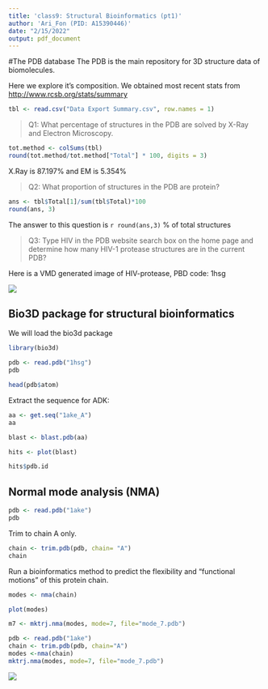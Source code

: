 ```yaml
---
title: 'class9: Structural Bioinformatics (pt1)'
author: 'Ari_Fon (PID: A15390446)'
date: "2/15/2022"
output: pdf_document
---
```


#The PDB database The PDB is the main repository for 3D structure data of biomolecules.

Here we explore it's composition. We obtained most recent stats from <http://www.rcsb.org/stats/summary>

```r
tbl <- read.csv("Data Export Summary.csv", row.names = 1)

```

> Q1: What percentage of structures in the PDB are solved by X-Ray and Electron Microscopy.

```r
tot.method <- colSums(tbl)
round(tot.method/tot.method["Total"] * 100, digits = 3)

```

X.Ray is 87.197% and EM is 5.354%

> Q2: What proportion of structures in the PDB are protein?

```r
ans <- tbl$Total[1]/sum(tbl$Total)*100
round(ans, 3)
```

The answer to this question is `r round(ans,3)` % of total structures

> Q3: Type HIV in the PDB website search box on the home page and determine how many HIV-1 protease structures are in the current PDB?

Here is a VMD generated image of HIV-protease, PBD code: 1hsg

![](hiv_image.png)

## Bio3D package for structural bioinformatics

We will load the bio3d package


```r
library(bio3d)

pdb <- read.pdb("1hsg")
pdb
```

```r
head(pdb$atom)
```


Extract the sequence for ADK:
```r
aa <- get.seq("1ake_A")
aa
```


```r
blast <- blast.pdb(aa)
```

```r
hits <- plot(blast)
```

```r
hits$pdb.id
```

## Normal mode analysis (NMA)

```r
pdb <- read.pdb("1ake")
pdb
```

Trim to chain A only.

```r
chain <- trim.pdb(pdb, chain= "A")
chain
```


Run a bioinformatics method to predict the flexibility and "functional motions" of this protein chain.

```r
modes <- nma(chain)
```

```r
plot(modes)
```

```r
m7 <- mktrj.nma(modes, mode=7, file="mode_7.pdb")
```


```r
pdb <- read.pdb("1ake")
chain <- trim.pdb(pdb, chain="A")
modes <-nma(chain)
mktrj.nma(modes, mode=7, file="mode_7.pdb")
```

![](electricray.png)
